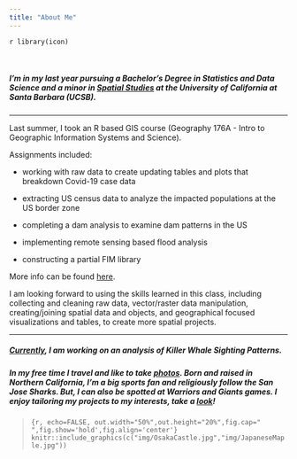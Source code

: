 ```yaml
---
title: "About Me"
---
```


`r library(icon)`

<br>

##### I'm in my last year pursuing a Bachelor’s Degree in Statistics and Data Science and a minor in [Spatial Studies](http://spatial.ucsb.edu/academic-minor/) at the University of California at Santa Barbara (UCSB).  

***

Last summer, I took an R based GIS course (Geography 176A - Intro to Geographic Information Systems and Science). 

Assignments included: 

- working with raw data to create updating tables and plots that breakdown Covid-19 case data

- extracting US census data  to analyze the impacted populations at the US border zone 

- completing a dam analysis to examine dam patterns in the US

- implementing remote sensing based flood analysis

- constructing a partial FIM library

More info can be found [here](https://catherinerauch.github.io/geog176A.html#previous-work).


I am looking forward to using the skills learned in this class, including collecting and cleaning raw data, vector/raster data manipulation, creating/joining spatial data and objects, and geographical focused visualizations and tables, to create more spatial projects. 

***

##### [Currently](https://catherinerauch.github.io/geog176A.html#current-work), I am working on an analysis of Killer Whale Sighting Patterns.



##### In my free time I travel and like to take [photos](https://vsco.co/catttrauc/gallery). Born and raised in Northern California, I'm a big sports fan and religiously follow the San Jose Sharks. But, I can also be spotted at Warriors and Giants games. I enjoy tailoring my projects to my interests, take a [look](https://catherinerauch.github.io/projects.html)!

>```{r, echo=FALSE, out.width="50%",out.height="20%",fig.cap="   ",fig.show='hold',fig.align='center'}
knitr::include_graphics(c("img/OsakaCastle.jpg","img/JapaneseMaple.jpg"))
``` 

